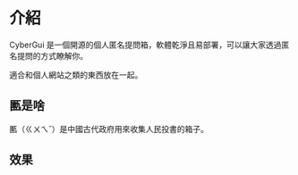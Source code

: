 # 介紹
 
CyberGui 是一個開源的個人匿名提問箱，軟體乾淨且易部署，可以讓大家透過匿名提問的方式瞭解你。

適合和個人網站之類的東西放在一起。

## 匭是啥

匭（ㄍㄨㄟˇ）是中國古代政府用來收集人民投書的箱子。

## 效果